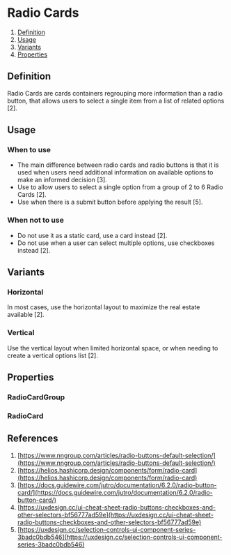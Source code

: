 
<Meta of={RadioCardStories} />

# Radio Cards
1. [Definition](#definition)
2. [Usage](#usage)
3. [Variants](#variants)
4. [Properties](#properties)

## Definition
Radio Cards are cards containers regrouping more information than a radio button, that allows users to select a
single item from a list of related options [2].
<Canvas of={RadioCardStories.Horizontal} />

## Usage
### When to use
- The main difference between radio cards and radio buttons is that it is used when users need additional information
  on available options to make an informed decision [3].
- Use to allow users to select a single option from a group of 2 to 6 Radio Cards [2].
- Use when there is a submit button before applying the result [5].

### When not to use
- Do not use it as a static card, use a card instead [2].
- Do not use when a user can select multiple options, use checkboxes instead [2].

## Variants
### Horizontal
In most cases, use the horizontal layout to maximize the real estate available [2].
<Canvas of={RadioCardStories.Horizontal} />

### Vertical
Use the vertical layout when limited horizontal space, or when needing to create a vertical options list [2].
<Canvas of={RadioCardStories.Vertical} />

## Properties
### RadioCardGroup
<ArgTypes of={RadioCardGroup} />

### RadioCard
<ArgTypes of={RadioCard} />

## References
1. [https://www.nngroup.com/articles/radio-buttons-default-selection/](https://www.nngroup.com/articles/radio-buttons-default-selection/)
2. [https://helios.hashicorp.design/components/form/radio-card](https://helios.hashicorp.design/components/form/radio-card)
3. [https://docs.guidewire.com/jutro/documentation/6.2.0/radio-button-card/](https://docs.guidewire.com/jutro/documentation/6.2.0/radio-button-card/)
4. [https://uxdesign.cc/ui-cheat-sheet-radio-buttons-checkboxes-and-other-selectors-bf56777ad59e](https://uxdesign.cc/ui-cheat-sheet-radio-buttons-checkboxes-and-other-selectors-bf56777ad59e)
5. [https://uxdesign.cc/selection-controls-ui-component-series-3badc0bdb546](https://uxdesign.cc/selection-controls-ui-component-series-3badc0bdb546)

